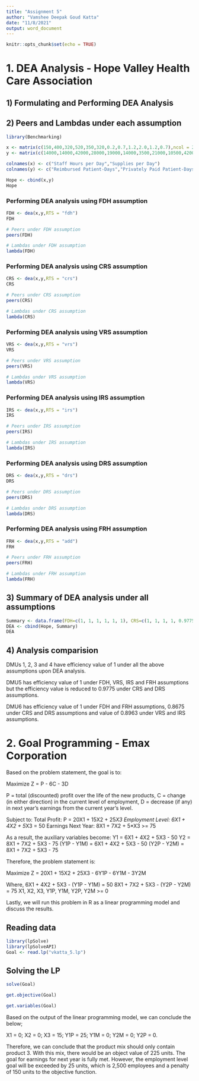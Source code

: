 ```yaml
---
title: "Assignment 5"
author: "Vamshee Deepak Goud Katta"
date: "11/8/2021"
output: word_document
---
```


```r
knitr::opts_chunk$set(echo = TRUE)
```

# 1. DEA Analysis - Hope Valley Health Care Association

## 1) Formulating and Performing DEA Analysis
## 2) Peers and Lambdas under each assumption

```r

library(Benchmarking)

x <- matrix(c(150,400,320,520,350,320,0.2,0.7,1.2,2.0,1.2,0.7),ncol = 2)
y <- matrix(c(14000,14000,42000,28000,19000,14000,3500,21000,10500,42000,25000,15000),ncol = 2)

colnames(x) <- c("Staff Hours per Day","Supplies per Day")
colnames(y) <- c("Reimbursed Patient-Days","Privately Paid Patient-Days")

Hope <- cbind(x,y)
Hope

```

### Performing DEA analysis using FDH assumption

```r
FDH <- dea(x,y,RTS = "fdh")
FDH
```

```r
# Peers under FDH assumption
peers(FDH)
```

```r
# Lambdas under FDH assumption
lambda(FDH)
```


### Performing DEA analysis using CRS assumption

```r
CRS <- dea(x,y,RTS = "crs")
CRS
```

```r
# Peers under CRS assumption
peers(CRS)
```

```r
# Lambdas under CRS assumption
lambda(CRS)
```


### Performing DEA analysis using VRS assumption

```r
VRS <- dea(x,y,RTS = "vrs")
VRS
```

```r
# Peers under VRS assumption
peers(VRS)
```

```r
# Lambdas under VRS assumption
lambda(VRS)
```

### Performing DEA analysis using IRS assumption

```r
IRS <- dea(x,y,RTS = "irs")
IRS
```

```r
# Peers under IRS assumption
peers(IRS)
```

```r
# Lambdas under IRS assumption
lambda(IRS)
```

### Performing DEA analysis using DRS assumption

```r
DRS <- dea(x,y,RTS = "drs")
DRS
```

```r
# Peers under DRS assumption
peers(DRS)
```

```r
# Lambdas under DRS assumption
lambda(DRS)
```

### Performing DEA analysis using FRH assumption

```r
FRH <- dea(x,y,RTS = "add")
FRH
```

```r
# Peers under FRH assumption
peers(FRH)
```

```r
# Lambdas under FRH assumption
lambda(FRH)
```

## 3) Summary of DEA analysis under all assumptions

```r

Summary <- data.frame(FDH=c(1, 1, 1, 1, 1, 1), CRS=c(1, 1, 1, 1, 0.9775, 0.8675), VRS=c(1, 1, 1, 1, 1, 0.8963), IRS=c(1, 1, 1, 1, 1,0.8963), DRS=c(1, 1, 1, 1, 0.9775, 0.8675), FRH=c(1, 1, 1, 1, 1, 1))
DEA <- cbind(Hope, Summary)
DEA

```

## 4) Analysis comparision

DMUs 1, 2, 3 and 4 have efficiency value of 1 under all the above assumptions upon DEA analysis.

DMU5 has efficiency value of 1 under FDH, VRS, IRS and FRH assumptions but the efficiency value is reduced to 0.9775 under CRS and DRS assumptions.

DMU6 has efficiency value of 1 under FDH and FRH assumptions, 0.8675 under CRS and DRS assumptions and value of 0.8963 under VRS and IRS assumptions.


# 2. Goal Programming - Emax Corporation

Based on the problem statement, the goal is to:

Maximize Z = P - 6C - 3D 

P = total (discounted) profit over the life of the new products, 
C = change (in either direction) in the current level of employment, 
D = decrease (if any) in next year’s earnings from the current year’s level.

Subject to:
Total Profit: P = 20X1 + 15X2 + 25*X3
Employment Level: 6X1 + 4X2 + 5*X3 = 50
Earnings Next Year: 8X1 + 7X2 + 5*X3 >= 75

As a result, the auxiliary variables become:
Y1 = 6X1 + 4X2 + 5X3 - 50 Y2 = 8X1 + 7X2 + 5X3 - 75
(Y1P - Y1M) = 6X1 + 4X2 + 5X3 - 50 (Y2P - Y2M) = 8X1 + 7X2 + 5X3 - 75

Therefore, the problem statement is:

Maximize Z = 20X1 + 15X2 + 25X3 - 6Y1P - 6Y1M - 3Y2M

Where,
6X1 + 4X2 + 5X3 - (Y1P - Y1M) = 50
8X1 + 7X2 + 5X3 - (Y2P - Y2M) = 75
X1, X2, X3, Y1P, Y1M, Y2P, Y2M >= 0

Lastly, we will run this problem in R as a linear programming model and discuss the results.

## Reading data

```r

library(lpSolve)
library(lpSolveAPI)
Goal <- read.lp("vkatta_5.lp")

```

## Solving the LP

```r

solve(Goal)

get.objective(Goal)

get.variables(Goal)

```


Based on the output of the linear programming model, we can conclude the below;

X1 = 0; X2 = 0; X3 = 15; Y1P = 25; Y1M = 0; Y2M = 0; Y2P = 0.

Therefore, we can conclude that the product mix should only contain product 3. With this mix, there would be an object value of 225 units. The goal for earnings for next year is fully met. However, the employment level goal will be exceeded  by  25  units,  which is 2,500 employees and a penalty of 150 units to the objective function.